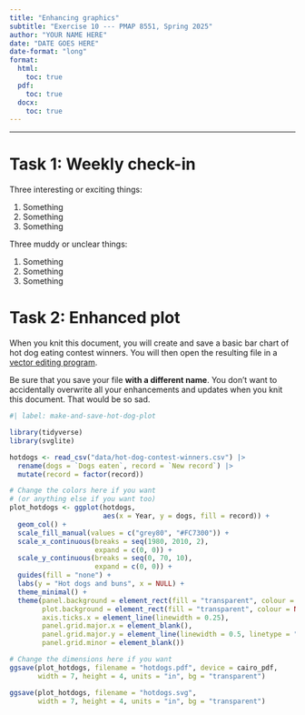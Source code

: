 ```yaml
---
title: "Enhancing graphics"
subtitle: "Exercise 10 --- PMAP 8551, Spring 2025"
author: "YOUR NAME HERE"
date: "DATE GOES HERE"
date-format: "long"
format:
  html:
    toc: true
  pdf:
    toc: true
  docx:
    toc: true
---
```


---

# Task 1: Weekly check-in

Three interesting or exciting things:

1. Something
2. Something
3. Something

Three muddy or unclear things:

1. Something
2. Something
3. Something


# Task 2: Enhanced plot

When you knit this document, you will create and save a basic bar chart of hot dog eating contest winners. You will then open the resulting file in a [vector editing program](https://datavizsp25.classes.andrewheiss.com/resource/graphics-editors.html).

Be sure that you save your file **with a different name**. You don't want to accidentally overwrite all your enhancements and updates when you knit this document. That would be so sad.

```r
#| label: make-and-save-hot-dog-plot

library(tidyverse)
library(svglite)

hotdogs <- read_csv("data/hot-dog-contest-winners.csv") |>
  rename(dogs = `Dogs eaten`, record = `New record`) |>
  mutate(record = factor(record))

# Change the colors here if you want
# (or anything else if you want too)
plot_hotdogs <- ggplot(hotdogs, 
                       aes(x = Year, y = dogs, fill = record)) + 
  geom_col() + 
  scale_fill_manual(values = c("grey80", "#FC7300")) +
  scale_x_continuous(breaks = seq(1980, 2010, 2), 
                     expand = c(0, 0)) +
  scale_y_continuous(breaks = seq(0, 70, 10), 
                     expand = c(0, 0)) +
  guides(fill = "none") +
  labs(y = "Hot dogs and buns", x = NULL) +
  theme_minimal() +
  theme(panel.background = element_rect(fill = "transparent", colour = NA),
        plot.background = element_rect(fill = "transparent", colour = NA),
        axis.ticks.x = element_line(linewidth = 0.25),
        panel.grid.major.x = element_blank(),
        panel.grid.major.y = element_line(linewidth = 0.5, linetype = "dashed"),
        panel.grid.minor = element_blank())

# Change the dimensions here if you want
ggsave(plot_hotdogs, filename = "hotdogs.pdf", device = cairo_pdf,
       width = 7, height = 4, units = "in", bg = "transparent")

ggsave(plot_hotdogs, filename = "hotdogs.svg",
       width = 7, height = 4, units = "in", bg = "transparent")
```
